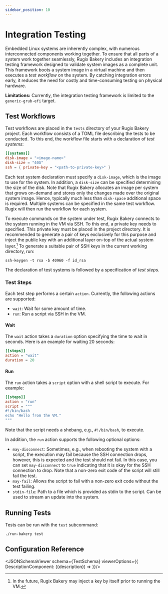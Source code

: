 ```yaml
---
sidebar_position: 10
---
```





# Integration Testing

Embedded Linux systems are inherently complex, with numerous interconnected components working together. To ensure that all parts of a system work together seamlessly, Rugix Bakery includes an integration testing framework designed to validate system images as a complete unit. This framework boots a system image in a virtual machine and then executes a _test workflow_ on the system. By catching integration errors early, it reduces the need for costly and time-consuming testing on physical hardware.

**Limitations:** Currently, the integration testing framework is limited to the `generic-grub-efi` target. 


## Test Workflows

Test workflows are placed in the `tests` directory of your Rugix Bakery project. Each workflow consists of a TOML file describing the tests to be conducted. To this end, the workflow file starts with a declaration of _test systems_:

```toml
[[systems]]
disk-image = "<image-name>"
disk-size = "40G"
ssh = { private-key = "<path-to-private-key>" }
```

Each test system declaration must specify a `disk-image`, which is the image to use for the system. In addition, a `disk-size` can be specified determining the size of the disk. Note that Rugix Bakery allocates an image per system that grows on-demand and stores only the changes made over the original system image. Hence, typically much less than `disk-space` additional space is required. Multiple systems can be specified in the same test workflow. Rugix will then run the workflow for each system.

To execute commands on the system under test, Rugix Bakery connects to the system running in the VM via SSH. To this end, a private key needs to specified. This private key must be placed in the project directory. It is recommended to generate a pair of keys exclusively for this purpose and inject the public key with an additional layer on-top of the actual system layer.[^1] To generate a suitable pair of SSH keys in the current working directory, run:

```shell
ssh-keygen -t rsa -b 40960 -f id_rsa
```

The declaration of test systems is followed by a specification of _test steps_.

[^1]: In the future, Rugix Bakery may inject a key by itself prior to running the VM.

### Test Steps

Each test step performs a certain `action`. Currently, the following actions are supported:

- `wait`: Wait for some amount of time.
- `run`: Run a script via SSH in the VM.

#### Wait

The `wait` action takes a `duration` option specifying the time to wait in seconds. Here is an example for waiting 20 seconds:

```toml
[[steps]]
action = "wait"
duration = 20
```

#### Run

The `run` action takes a `script` option with a shell script to execute. For example:

```toml
[[steps]]
action = "run"
script = """
#!/bin/bash
echo "Hello from the VM."
"""
```

Note that the script needs a shebang, e.g., `#!/bin/bash`, to execute.

In addition, the `run` action supports the following optional options:

- `may-disconnect`: Sometimes, e.g., when rebooting the system with a script, the execution may fail because the SSH connection drops, however, this is expected and the test should not fail. In this case, you can set `may-disconnect` to `true` indicating that it is okay for the SSH connection to drop. Note that a non-zero exit code of the script will still fail the test.
- `may-fail`: Allows the script to fail with a non-zero exit code without the test failing.
- `stdin-file`: Path to a file which is provided as stdin to the script. Can be used to stream an update into the system.

## Running Tests

Tests can be run with the `test` subcommand:

```shell
./run-bakery test
```


## Configuration Reference

<JSONSchemaViewer schema={TestSchema} viewerOptions={{
    DescriptionComponent: ({description}) => <ReactMarkdown children={description} />
}}/>
